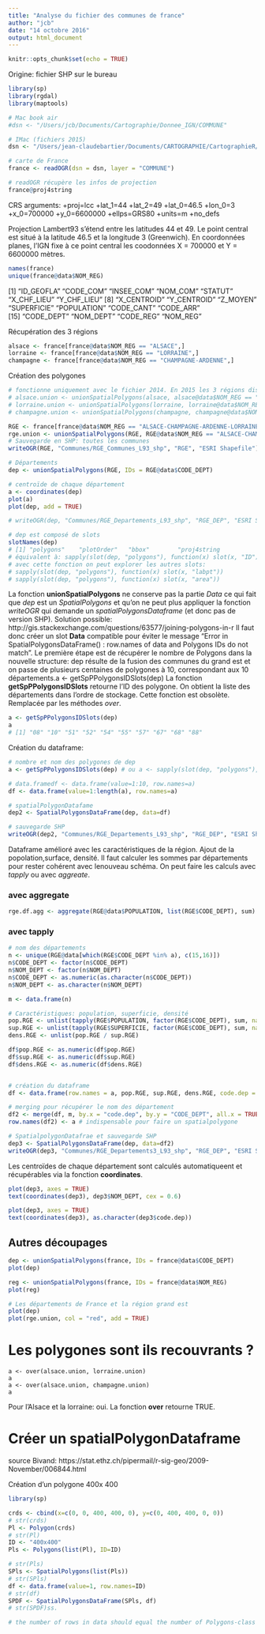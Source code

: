 ```yaml
---
title: "Analyse du fichier des communes de france"
author: "jcb"
date: "14 octobre 2016"
output: html_document
---
```


```r
knitr::opts_chunk$set(echo = TRUE)
```

Origine: fichier SHP sur le bureau
```r
library(sp)
library(rgdal)
library(maptools)

# Mac book air
#dsn <- "/Users/jcb/Documents/Cartographie/Donnee_IGN/COMMUNE"

# IMac (fichiers 2015)
dsn <- "/Users/jean-claudebartier/Documents/CARTOGRAPHIE/CartographieR/IGN_GEOFLA_2015/Fichier_SHP/COMMUNE"

# carte de France
france <- readOGR(dsn = dsn, layer = "COMMUNE")

# readOGR récupère les infos de projection
france@proj4string
```
CRS arguments:
 +proj=lcc +lat_1=44 +lat_2=49 +lat_0=46.5 +lon_0=3 +x_0=700000 +y_0=6600000 +ellps=GRS80
+units=m +no_defs 

Projection Lambert93 s'étend entre les latitudes 44 et 49. Le point central est situé à la latitude 46.5 et la longitude 3 (Greenwich). En coordonnées planes, l'IGN fixe à ce point central les coodonnées X = 700000 et Y = 6600000 mètres.

```r
names(france)
unique(france@data$NOM_REG)

```
[1] "ID_GEOFLA"  "CODE_COM"   "INSEE_COM"  "NOM_COM"    "STATUT"     "X_CHF_LIEU" "Y_CHF_LIEU"
 [8] "X_CENTROID" "Y_CENTROID" "Z_MOYEN"    "SUPERFICIE" "POPULATION" "CODE_CANT"  "CODE_ARR"  
[15] "CODE_DEPT"  "NOM_DEPT"   "CODE_REG"   "NOM_REG" 

Récupération des 3 régions
```r
alsace <- france[france@data$NOM_REG == "ALSACE",]
lorraine <- france[france@data$NOM_REG == "LORRAINE",]
champagne <- france[france@data$NOM_REG == "CHAMPAGNE-ARDENNE",]
```
Création des polygones
```r
# fonctionne uniquement avec le fichier 2014. En 2015 les 3 régions disparaissent...
# alsace.union <- unionSpatialPolygons(alsace, alsace@data$NOM_REG == "ALSACE")
# lorraine.union <- unionSpatialPolygons(lorraine, lorraine@data$NOM_REG == "LORRAINE")
# champagne.union <- unionSpatialPolygons(champagne, champagne@data$NOM_REG == "CHAMPAGNE-ARDENNE")

RGE <- france[france@data$NOM_REG == "ALSACE-CHAMPAGNE-ARDENNE-LORRAINE", ]
rge.union <- unionSpatialPolygons(RGE, RGE@data$NOM_REG == "ALSACE-CHAMPAGNE-ARDENNE-LORRAINE")
# Sauvegarde en SHP: toutes les communes
writeOGR(RGE, "Communes/RGE_Communes_L93_shp", "RGE", "ESRI Shapefile")

# Départements
dep <- unionSpatialPolygons(RGE, IDs = RGE@data$CODE_DEPT) 

# centroïde de chaque département
a <- coordinates(dep)
plot(a)
plot(dep, add = TRUE)

# writeOGR(dep, "Communes/RGE_Departements_L93_shp", "RGE_DEP", "ESRI Shapefile")

# dep est composé de slots
slotNames(dep)
# [1] "polygons"    "plotOrder"   "bbox"        "proj4string
# équivalent à: sapply(slot(dep, "polygons"), function(x) slot(x, "ID"))
# avec cette fonction on peut explorer les autres slots:
# sapply(slot(dep, "polygons"), function(x) slot(x, "labpt"))
# sapply(slot(dep, "polygons"), function(x) slot(x, "area"))

```


La fonction __unionSpatialPolygons__ ne conserve pas la partie _Data_ ce qui fait que _dep_ est un _SpatialPolygons_ et qu'on ne peut plus appliquer la fonction _writeOGR_ qui demande un _spatialPolygonsDataframe_ (et donc pas de version SHP). Solution possible: http://gis.stackexchange.com/questions/63577/joining-polygons-in-r
Il faut donc créer un slot __Data__ compatible pour éviter le message "Error in SpatialPolygonsDataFrame() : row.names of data and Polygons IDs do not match".
Le première étape est de récupérer le nombre de Polygons dans la nouvelle structure: dep résulte de la fusion des communes du grand est et on passe de plusieurs centaines de polygones à 10, correspondant aux 10 départements.a <- getSpPPolygonsIDSlots(dep)
La fonction __getSpPPolygonsIDSlots__ retourne l'ID des polygone. On obtient la liste des départements dans l'ordre de stockage. Cette fonction est obsolète. Remplacée par les méthodes _over_.

```r
a <- getSpPPolygonsIDSlots(dep)
a
# [1] "08" "10" "51" "52" "54" "55" "57" "67" "68" "88"
```

Création du dataframe:
```r
# nombre et nom des polygones de dep
a <- getSpPPolygonsIDSlots(dep) # ou a <- sapply(slot(dep, "polygons"), function(x) slot(x, "ID"))

# data.framedf <- data.frame(value=1:10, row.names=a)
df <- data.frame(value=1:length(a), row.names=a)

# spatialPolygonDatafame
dep2 <- SpatialPolygonsDataFrame(dep, data=df)

# sauvegarde SHP
writeOGR(dep2, "Communes/RGE_Departements_L93_shp", "RGE_DEP", "ESRI Shapefile")
```

Dataframe amélioré avec les caractéristiques de la région. Ajout de la popolation,surface, densité. Il faut calculer les sommes par départements pour rester cohérent avec lenouveau schéma.
On peut faire les calculs avec _tapply_ ou avec _aggreate_.

### avec aggregate
```r
rge.df.agg <- aggregate(RGE@data$POPULATION, list(RGE$CODE_DEPT), sum)

```

### avec tapply
```r
# nom des départements
n <- unique(RGE@data[which(RGE$CODE_DEPT %in% a), c(15,16)])
n$CODE_DEPT <- factor(n$CODE_DEPT)
n$NOM_DEPT <- factor(n$NOM_DEPT)
n$CODE_DEPT <- as.numeric(as.character(n$CODE_DEPT))
n$NOM_DEPT <- as.character(n$NOM_DEPT)

m <- data.frame(n)

# Caractéristiques: population, superficie, densité
pop.RGE <- unlist(tapply(RGE$POPULATION, factor(RGE$CODE_DEPT), sum, na.rm = TRUE))
sup.RGE <- unlist(tapply(RGE$SUPERFICIE, factor(RGE$CODE_DEPT), sum, na.rm = TRUE))
dens.RGE <- unlist(pop.RGE / sup.RGE)

df$pop.RGE <- as.numeric(df$pop.RGE)
df$sup.RGE <- as.numeric(df$sup.RGE)
df$dens.RGE <- as.numeric(df$dens.RGE)


# création du dataframe
df <- data.frame(row.names = a, pop.RGE, sup.RGE, dens.RGE, code.dep = as.integer(a))

# merging pour récupérer le nom des département
df2 <- merge(df, m, by.x = "code.dep", by.y = "CODE_DEPT", all.x = TRUE)
row.names(df2) <- a # indispensable pour faire un spatialpolygone

# SpatialpolygonDatafrae et sauvegarde SHP
dep3 <- SpatialPolygonsDataFrame(dep, data=df2)
writeOGR(dep3, "Communes/RGE_Departements3_L93_shp", "RGE_DEP", "ESRI Shapefile")
```

Les centroïdes de chaque département sont calculés automatiqueent et récupérables via la fonction __coordinates__.
```r
plot(dep3, axes = TRUE)
text(coordinates(dep3), dep3$NOM_DEPT, cex = 0.6)

plot(dep3, axes = TRUE)
text(coordinates(dep3), as.character(dep3$code.dep))

```

Autres découpages
-----------------
```r
dep <- unionSpatialPolygons(france, IDs = france@data$CODE_DEPT)
plot(dep)

reg <- unionSpatialPolygons(france, IDs = france@data$NOM_REG)
plot(reg)

# Les départements de France et la région grand est
plot(dep)
plot(rge.union, col = "red", add = TRUE)

```


Les polygones sont ils recouvrants ?
=====================================

```{}
a <- over(alsace.union, lorraine.union)
a
a <- over(alsace.union, champagne.union)
a
```
Pour l'Alsace et la lorraine: oui. La fonction __over__ retourne TRUE.

Créer un spatialPolygonDataframe
================================

source Bivand: https://stat.ethz.ch/pipermail/r-sig-geo/2009-November/006844.html

Création d'un polygone 400x 400
```r
library(sp)

crds <- cbind(x=c(0, 0, 400, 400, 0), y=c(0, 400, 400, 0, 0))
# str(crds)
Pl <- Polygon(crds)
# str(Pl)
ID <- "400x400"
Pls <- Polygons(list(Pl), ID=ID)

# str(Pls)
SPls <- SpatialPolygons(list(Pls))
# str(SPls)
df <- data.frame(value=1, row.names=ID)
# str(df)
SPDF <- SpatialPolygonsDataFrame(SPls, df)
# str(SPDF)ss.

# the number of rows in data should equal the number of Polygons-class objects
```


